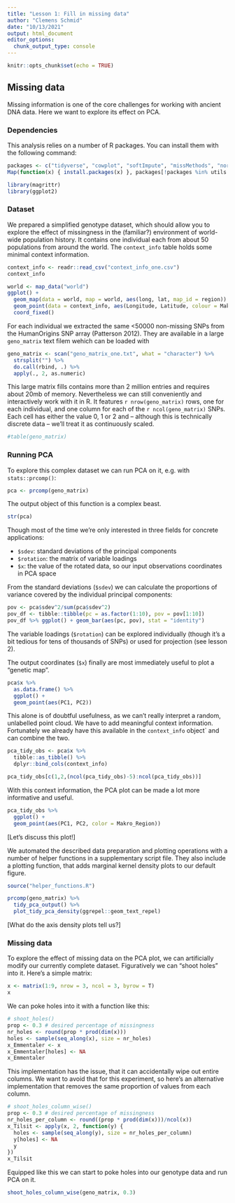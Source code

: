 ```yaml
---
title: "Lesson 1: Fill in missing data"
author: "Clemens Schmid"
date: "10/13/2021"
output: html_document
editor_options: 
  chunk_output_type: console
---
```


```r
knitr::opts_chunk$set(echo = TRUE)
```

## Missing data

Missing information is one of the core challenges for working with ancient DNA data. Here we want to explore its effect on PCA.

### Dependencies

This analysis relies on a number of R packages. You can install them with the following command:

```r
packages <- c("tidyverse", "cowplot", "softImpute", "missMethods", "norm", "mvtnorm", "ggrepel")
Map(function(x) { install.packages(x) }, packages[!packages %in% utils::installed.packages()])
```

```r
library(magrittr)
library(ggplot2)
```

### Dataset

We prepared a simplified genotype dataset, which should allow you to explore the effect of missingness in the (familiar?) environment of world-wide population history. It contains one individual each from about 50 populations from around the world. The `context_info` table holds some minimal context information.

```r
context_info <- readr::read_csv("context_info_one.csv")
context_info
```

```r
world <- map_data("world")
ggplot() +
  geom_map(data = world, map = world, aes(long, lat, map_id = region)) +
  geom_point(data = context_info, aes(Longitude, Latitude, colour = Makro_Region), size = 3) +
  coord_fixed()
```

For each individual we extracted the same <50000 non-missing SNPs from the HumanOrigins SNP array (Patterson 2012). They are available in a large `geno_matrix` text filem wehich can be loaded with

```r
geno_matrix <- scan("geno_matrix_one.txt", what = "character") %>%
  strsplit("") %>%
  do.call(rbind, .) %>%
  apply(., 2, as.numeric)
```

This large matrix fills contains more than 2 million entries and requires about 20mb of memory. Nevertheless we can still conveniently and interactively work with it in R. It features `r nrow(geno_matrix)` rows, one for each individual, and one column for each of the `r ncol(geno_matrix)` SNPs. Each cell has either the value 0, 1 or 2 and -- although this is technically discrete data -- we'll treat it as continuously scaled.

```r
#table(geno_matrix)
```

### Running PCA

To explore this complex dataset we can run PCA on it, e.g. with `stats::prcomp()`:

```r
pca <- prcomp(geno_matrix)
```

The output object of this function is a complex beast.

```r
str(pca)
```

Though most of the time we're only interested in three fields for concrete applications:

- `$sdev`: standard deviations of the principal components
- `$rotation`: the matrix of variable loadings
- `$x`: the value of the rotated data, so our input observations coordinates in PCA space

From the standard deviations (`$sdev`) we can calculate the proportions of variance covered by the individual principal components:

```r
pov <- pca$sdev^2/sum(pca$sdev^2)
pov_df <- tibble::tibble(pc = as.factor(1:10), pov = pov[1:10])
pov_df %>% ggplot() + geom_bar(aes(pc, pov), stat = "identity")
```

The variable loadings (`$rotation`) can be explored individually (though it's a bit tedious for tens of thousands of SNPs) or used for projection (see lesson 2).

The output coordinates (`$x`) finally are most immediately useful to plot a "genetic map". 

```r
pca$x %>% 
  as.data.frame() %>%
  ggplot() +
  geom_point(aes(PC1, PC2))
```

This alone is of doubtful usefulness, as we can't really interpret a random, unlabelled point cloud. We have to add meaningful context information. Fortunately we already have this available in the `context_info` object` and can combine the two.

```r
pca_tidy_obs <- pca$x %>%
  tibble::as_tibble() %>%
  dplyr::bind_cols(context_info)

pca_tidy_obs[c(1,2,(ncol(pca_tidy_obs)-5):ncol(pca_tidy_obs))]
```

With this context information, the PCA plot can be made a lot more informative and useful.

```r
pca_tidy_obs %>% 
  ggplot() +
  geom_point(aes(PC1, PC2, color = Makro_Region))
```

[Let's discuss this plot!]

We automated the described data preparation and plotting operations with a number of helper functions in a supplementary script file. They also include a plotting function, that adds marginal kernel density plots to our default figure.

```r
source("helper_functions.R")

prcomp(geno_matrix) %>%
  tidy_pca_output() %>%
  plot_tidy_pca_density(ggrepel::geom_text_repel)
```

[What do the axis density plots tell us?]

### Missing data

To explore the effect of missing data on the PCA plot, we can artificially modify our currently complete dataset. Figuratively we can "shoot holes" into it. Here's a simple  matrix:

```r
x <- matrix(1:9, nrow = 3, ncol = 3, byrow = T)
x
```

We can poke holes into it with a function like this:

```r
# shoot_holes()
prop <- 0.3 # desired percentage of missingness
nr_holes <- round(prop * prod(dim(x)))
holes <- sample(seq_along(x), size = nr_holes)
x_Emmentaler <- x
x_Emmentaler[holes] <- NA
x_Emmentaler
```

This implementation has the issue, that it can accidentally wipe out entire columns. We want to avoid that for this experiment, so here's an alternative implementation that removes the same proportion of values from each column.

```r
# shoot_holes_column_wise()
prop <- 0.3 # desired percentage of missingness
nr_holes_per_column <- round((prop * prod(dim(x)))/ncol(x))
x_Tilsit <- apply(x, 2, function(y) {
  holes <- sample(seq_along(y), size = nr_holes_per_column)
  y[holes] <- NA
  y
})
x_Tilsit
```

Equipped like this we can start to poke holes into our genotype data and run PCA on it.

```r
shoot_holes_column_wise(geno_matrix, 0.3)
```


